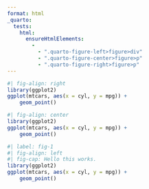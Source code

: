 ```yaml
---
format: html
_quarto:
  tests:
    html:
      ensureHtmlElements:
        - 
          - ".quarto-figure-left>figure>div"
          - ".quarto-figure-center>figure>p"
          - ".quarto-figure-right>figure>p"
---
```


```r
#| fig-align: right
library(ggplot2)
ggplot(mtcars, aes(x = cyl, y = mpg)) +
    geom_point()
```


```r
#| fig-align: center
library(ggplot2)
ggplot(mtcars, aes(x = cyl, y = mpg)) +
    geom_point()
```


```r
#| label: fig-1
#| fig-align: left
#| fig-cap: Hello this works.
library(ggplot2)
ggplot(mtcars, aes(x = cyl, y = mpg)) +
    geom_point()
```